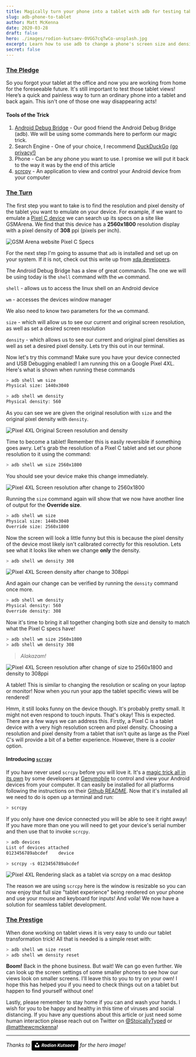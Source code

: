 ```yaml
---
title: Magically turn your phone into a tablet with adb for testing tablet views!
slug: adb-phone-to-tablet
author: Matt McKenna
date: 2020-03-28
draft: false
hero: ./images/rodion-kutsaev-0VGG7cqTwCo-unsplash.jpg
excerpt: Learn how to use adb to change a phone's screen size and density to render tablet views.
secret: false
---
```


### [The Pledge](https://youtu.be/LV-cXixgrho)
So you forgot your tablet at the office and now you are working from home for the foreseeable future. It's still important to test those tablet views! Here’s a quick and painless way to turn an ordinary phone into a tablet and back again. This isn't one of those one way disappearing acts!

#### Tools of the Trick
1. [Android Debug Bridge](https://developer.android.com/studio/command-line/adb) - Our good friend the Android Debug Bridge (adb). We will be using some commands here to perform our magic trick.
2. Search Engine - One of your choice, I recommend [DuckDuckGo](https://duckduckgo.com/) [(go privacy!)](https://duckduckgo.com/privacy)
3. Phone - Can be any phone you want to use. I promise we will put it back to the way it was by the end of this article
4. [scrcpy](https://github.com/Genymobile/scrcpy) - An application to view and control your Android device from your computer

### [The Turn](https://youtu.be/LV-cXixgrho)
The first step you want to take is to find the resolution and pixel density of the tablet you want to emulate on your device. For example, if we want to emulate a [Pixel C device](https://www.gsmarena.com/google_pixel_c-7826.php) we can search up its specs on a site like GSMArena. We find that this device has a **2560x1800** resolution display with a pixel density of **308** ppi (pixels per inch).

<div className="Image__Medium">
  <img
    src="./images/gsmarena-pixelc-specs.png"
    title="GSM Arena Pixel C Specs"
    alt="GSM Arena website Pixel C Specs"
  />
</div>

For the next step I'm going to assume that `adb` is installed and set up on your system. If it is not, check out this write up from [xda developers](https://www.xda-developers.com/install-adb-windows-macos-linux/).

The Android Debug Bridge has a slew of great commands. The one we will be using today is the `shell` command with the `wm` command.

`shell` - allows us to access the linux shell on an Android device

`wm` - accesses the devices window manager

We also need to know two parameters for the `wm` command.

`size` - which will allow us to see our current and original screen resolution, as well as set a desired screen resolution

`density` - which allows us to see our current and original pixel densities as well as set a desired pixel density.
Lets try this out in our terminal.

Now let's try this command! Make sure you have your device connected and USB Debugging enabled! I am running this on a Google Pixel 4XL. Here's what is shown when running these commands

```bash
> adb shell wm size
Physical size: 1440x3040

> adb shell wm density
Physical density: 560
``` 
As you can see we are given the original resolution with `size` and the original pixel density with `density`. 

<div className="Image__Small">
  <img
    src="./images/no_change.png"
    title="Pixel 4XL Original Screen resolution and density"
    alt="Pixel 4XL Original Screen resolution and density"
  />
</div>

Time to become a tablet! Remember this is easily reversible if something goes awry.
Let's grab the resolution of a Pixel C tablet and set our phone resolution to it using the command:

```bash
> adb shell wm size 2560x1800
```

You should see your device make this change immediately.

<div className="Image__Small">
  <img
    src="./images/size_change.png"
    title="Pixel 4XL Screen resolution after change"
    alt="Pixel 4XL Screen resolution after change to 2560x1800"
  />
</div>

Running the `size` command again will show that we now have another line of output for the **Override size**.

```bash
> adb shell wm size
Physical size: 1440x3040
Override size: 2560x1800
```

Now the screen will look a little funny but this is because the pixel density of the device most likely isn't calibrated correctly for this resolution.  Lets see what it looks like when we change **only** the density.

```bash
> adb shell wm density 308
```

<div className="Image__Small">
  <img
    src="./images/density_change_smaller.png"
    title="Pixel 4XL Screen density after change"
    alt="Pixel 4XL Screen density after change to 308ppi"
  />
</div>


And again our change can be verified by running the `density` command once more.
```bash
> adb shell wm density
Physical density: 560
Override density: 308
```

Now it's time to bring it all together changing both size and density to match what the Pixel C specs have!

```bash
> adb shell wm size 2560x1800
> adb shell wm density 308
``` 

> *Alakazam!* 

<div className="Image__Small">
  <img
    src="./images/pixel_c_both_change.png"
    title="Pixel 4XL Screen resolution and density after change"
    alt="Pixel 4XL Screen resolution after change of size to 2560x1800 and density to 308ppi"
  />
</div>

A tablet! This is similar to changing the resolution or scaling on your laptop or monitor! Now when you run your app the tablet specific views will be rendered!

Hmm, it still looks funny on the device though. It's probably pretty small. It might not even respond to touch inputs. That's okay! This is expected. There are a few ways we can address this. Firstly, a Pixel C is a tablet device with a very high resolution screen and pixel density. Choosing a resolution and pixel density from a tablet that isn't quite as large as the Pixel C's will provide a bit of a better experience. However, there is a *cooler* option.

#### Introducing [`scrcpy`](https://github.com/Genymobile/scrcpy)
If you have never used `scrcpy` before you will love it. It's a [magic trick all in its own](https://blog.rom1v.com/2018/03/introducing-scrcpy/) by some developers at [Genymobile](https://github.com/Genymobile) to control and view your Android devices from your computer. It can easily be installed for all platforms following the instructions on their [Github README](https://github.com/Genymobile/scrcpy/blob/master/README.md).
Now that it's installed all we need to do is open up a terminal and run:

```bash
> scrcpy
```
If you only have one device connected you will be able to see it right away! If you have more than one you will need to get your device's serial number and then use that to invoke `scrcpy`.

```bash
> adb devices
List of devices attached
0123456789abcdef	device

> scrcpy -s 0123456789abcdef
```

<div className="Image__Medium">
  <img
    src="./images/tablet_layout_demo.png"
    title="Pixel 4XL Rendering slack as a tablet via scrcpy on a mac desktop"
    alt="Pixel 4XL Rendering slack as a tablet via scrcpy on a mac desktop"
  />
</div>


The reason we are using `scrcpy` here is the window is resizable so you can now enjoy that full size "tablet experience" being rendered on your phone and use your mouse and keyboard for inputs!
And voila! We now have a solution for seamless tablet development. 

### [The Prestige](https://youtu.be/LV-cXixgrho)
When done working on tablet views it is very easy to undo our tablet transformation trick! All that is needed is a simple reset with:

```bash
> adb shell wm size reset
> adb shell wm density reset
```

**Boom!** Back in the phone business.
But wait! We can go even further. We can look up the screen settings of some smaller phones to see how our views look on smaller screens. I'll leave this to you to try on your own!
I hope this has helped you if you need to check things out on a tablet but happen to find yourself without one!

Lastly, please remember to stay home if you can and wash your hands. I wish for you to be happy and healthy in this time of viruses and social distancing. If you have any questions about this article or just need some human interaction please reach out on Twitter on [@StoicallyTyped](https://twitter.com/StoicallyTyped) or [@matthewcmckenna](https://twitter.com/matthewcmckenna)!


---
*Thanks to <a style="background-color:black;color:white;text-decoration:none;padding:4px 6px;font-family:-apple-system, BlinkMacSystemFont, &quot;San Francisco&quot;, &quot;Helvetica Neue&quot;, Helvetica, Ubuntu, Roboto, Noto, &quot;Segoe UI&quot;, Arial, sans-serif;font-size:12px;font-weight:bold;line-height:1.2;display:inline-block;border-radius:3px" href="https://unsplash.com/@frostroomhead?utm_medium=referral&amp;utm_campaign=photographer-credit&amp;utm_content=creditBadge" target="_blank" rel="noopener noreferrer" title="Download free do whatever you want high-resolution photos from Rodion Kutsaev"><span style="display:inline-block;padding:2px 3px"><svg xmlns="http://www.w3.org/2000/svg" style="height:12px;width:auto;position:relative;vertical-align:middle;top:-2px;fill:white" viewBox="0 0 32 32"><title>unsplash-logo</title><path d="M10 9V0h12v9H10zm12 5h10v18H0V14h10v9h12v-9z"></path></svg></span><span style="display:inline-block;padding:2px 3px">Rodion Kutsaev</span></a> for the hero image!*